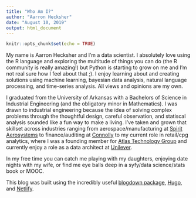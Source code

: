 ```yaml
---
title: "Who Am I?"
author: "Aarron Hecksher"
date: "August 10, 2019"
output: html_document
---
```


```r
knitr::opts_chunk$set(echo = TRUE)
```

My name is Aarron Hecksher and I'm a data scientist.  I absolutely love using the R language and exploring the multitude of things you can do (the R community is really amazing!) but Python is starting to grow on me and I'm not real sure how I feel about that ;).  I enjoy learning about and creating solutions using machine learning, bayesian data analysis, natural language processing, and time-series analysis.  All views and opinions are my own.

I graduated from the University of Arkansas with a Bachelors of Science in Industrial Engineering (and the obligatory minor in Mathematics).  I was drawn to industrial engineering because the idea of solving complex problems through the thoughtful design, careful observation, and statiscal analysis sounded like a fun way to make a living.  I've taken and grown that skillset across industries ranging from aerospace/manufacturing at [Spirit Aerosystems](https://www.spiritaero.com) to finance/auditing at [Connolly](https://www.cotiviti.com/connoly) to my current role in retail/cpg analytics, where I was a founding member for [Atlas Technology Group](https://www.atlasdsr.com) and currently enjoy a role as a data architect at [Unilever](https://www.unilever.com).

In my free time you can catch me playing with my daughters, enjoying date nights with my wife, or find me eye balls deep in a syfy/data science/stats book or MOOC.

This blog was built using the incredibly useful [blogdown package](https://github.com/rstudio/blogdown), [Hugo](https://gohugo.io), and [Netlify](https://www.netlify.com).